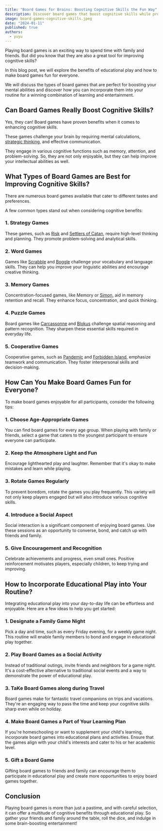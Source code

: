```yaml
---
title: "Board Games for Brains: Boosting Cognitive Skills the Fun Way"
description: Discover board games that boost cognitive skills while providing engaging fun for the whole family. Learn and laugh together!
image: board-games-cognitive-skills.jpeg
date: "2024-01-11"
published: true
authors:
  - yuyu
---
```


Playing board games is an exciting way to spend time with family and friends. But did you know that they are also a great tool for improving cognitive skills?

In this blog post, we will explore the benefits of educational play and how to make board games fun for everyone.

 We will discuss the types of board games that are perfect for boosting your mental abilities and discover how you can incorporate them into your routine for a winning combination of learning and entertainment.

## Can Board Games Really Boost Cognitive Skills?

Yes, they can! Board games have proven benefits when it comes to enhancing cognitive skills.

These games challenge your brain by requiring mental calculations, <a href="https://www.effectivegovernance.com.au/page/knowledge-centre/news-articles/what-is-strategic-thinking" target="_blank">strategic thinking</a>, and effective communication.

They engage in various cognitive functions such as memory, attention, and problem-solving. So, they are not only enjoyable, but they can help improve your intellectual abilities as well.

## What Types of Board Games are Best for Improving Cognitive Skills?

There are numerous board games available that cater to different tastes and preferences.

A few common types stand out when considering cognitive benefits:

### 1. Strategy Games

<ImageKit
  src="board-game-risk.jpeg"
  directory="CottageForTots/Blog"
  alt="Board Game - Risk"
/>

These games, such as <a href="https://www.amazon.sg/Strategy-Updated-Figures-Improved-Children/dp/B01ALHAIWG?ref_=ast_sto_dp" target="_blank">Risk</a> and <a href="https://www.amazon.sg/Catan-Adventure-Players-Average-Playtime/dp/B00U26V4VQ/ref=sr_1_2?crid=1YA4HI7IY3RIW&keywords=settlers+of+catan&qid=1704962006&sprefix=settlers%2Caps%2C402&sr=8-2" target="_blank">Settlers of Catan</a>, require high-level thinking and planning. They promote problem-solving and analytical skills.

### 2. Word Games
Games like <a href="https://www.amazon.sg/Mattel-Y9667-MATTEL-746775261313-Scrabble/dp/B00DE6G3XU/ref=sr_1_11?crid=3BGDA795BV4IW&keywords=scrabble&qid=1704962048&sprefix=scrabble%2Caps%2C312&sr=8-11&th=1" target="_blank">Scrabble</a> and <a href="https://www.amazon.sg/Boggle-Junior-Preschool-Amazon-Exclusive/dp/B00000IWD4/ref=sr_1_4?crid=2IWFC7D0JI3B0&keywords=boggle&qid=1704962628&sprefix=boggle%2Caps%2C307&sr=8-4" target="_blank">Boggle</a> challenge your vocabulary and language skills. They can help you improve your linguistic abilities and encourage creative thinking.

### 3. Memory Games
<ImageKit
  src="board-game-simon.jpeg"
  directory="CottageForTots/Blog"
  alt="Board Game - Simon"
/>
Concentration-focused games, like Memory or <a href="https://www.amazon.sg/Hasbro-E93835L0-Electronic-Handheld-Gameplay/dp/B07YNKKGRJ/ref=sr_1_2?crid=LOK31XF721SW&keywords=simon%2Bmemory%2Bgame&qid=1704962655&sprefix=simon%2Bmemory%2Bga%2Caps%2C308&sr=8-2&th=1" target="_blank">Simon</a>, aid in memory retention and recall. They enhance focus, concentration, and quick thinking.

### 4. Puzzle Games
Board games like <a href="https://www.amazon.sg/Z-Man-Games-ZM7810-Carcassonne-Board/dp/B00NX627HW/ref=sr_1_5_mod_primary_new?crid=183STX7Y6B1LY&keywords=Carcassonne+board+game&qid=1704962956&sbo=RZvfv%2F%2FHxDF%2BO5021pAnSA%3D%3D&sprefix=pandemic+board+game%2Caps%2C723&sr=8-5" target="_blank">Carcassonne</a> and <a href="https://www.amazon.sg/Mattel-Games-BJV44-Blokus-Game/dp/B00FBWBM3G/ref=sr_1_5?crid=1QX8F606RIRZQ&keywords=Blokus%2Bboard%2Bgame&qid=1704963052&sprefix=carcassonne%2Bboard%2Bgame%2Caps%2C699&sr=8-5&th=1" target="_blank">Blokus</a> challenge spatial reasoning and pattern recognition. They sharpen these essential skills required in everyday life.

### 5. Cooperative Games
Cooperative games, such as <a href="https://www.amazon.sg/Pandemic-Board-Game/dp/B00A2HD40E/ref=sr_1_5?crid=1IVJZU4U978KO&keywords=pandemic+board+game&qid=1704962825&sprefix=pandemic+board%2Caps%2C391&sr=8-5" target="_blank">Pandemic</a> and <a href="https://www.amazon.sg/Gamewright-415-Forbidden-Desert-Board/dp/B00B4ECHJI/ref=sr_1_3?crid=8Y2JQW1SI58G&keywords=forbidden%2Bisland&qid=1704962693&sprefix=forbidde%2Caps%2C310&sr=8-3&th=1" target="_blank">Forbidden Island</a>, emphasize teamwork and communication. They foster interpersonal skills and decision-making.

## How Can You Make Board Games Fun for Everyone?

To make board games enjoyable for all participants, consider the following tips:

### 1. Choose Age-Appropriate Games
You can find board games for every age group. When playing with family or friends, select a game that caters to the youngest participant to ensure everyone can participate.

### 2. Keep the Atmosphere Light and Fun
Encourage lighthearted play and laughter. Remember that it's okay to make mistakes and learn while playing.

### 3. Rotate Games Regularly
To prevent boredom, rotate the games you play frequently. This variety will not only keep players engaged but will also introduce various cognitive skills.

### 4. Introduce a Social Aspect
Social interaction is a significant component of enjoying board games. Use these sessions as an opportunity to converse, bond, and catch up with friends and family.

### 5. Give Encouragement and Recognition
Celebrate achievements and progress, even small ones. Positive reinforcement motivates players, especially children, to keep trying and improving.

## How to Incorporate Educational Play into Your Routine?

Integrating educational play into your day-to-day life can be effortless and enjoyable. Here are a few ideas to help you get started:

### 1. Designate a Family Game Night
Pick a day and time, such as every Friday evening, for a weekly game night. This routine will enable family members to bond and engage in educational play together.

### 2. Play Board Games as a Social Activity
Instead of traditional outings, invite friends and neighbors for a game night. It's a cost-effective alternative to traditional social events and a way to demonstrate the power of educational play.

### 3. TaKe Board Games along during Travel
Board games make for fantastic travel companions on trips and vacations. They're an engaging way to pass the time and keep your cognitive skills sharp even while on holiday.

### 4. Make Board Games a Part of Your Learning Plan
If you're homeschooling or want to supplement your child's learning, incorporate board games into educational plans and activities. Ensure that the games align with your child's interests and cater to his or her academic level.

### 5. Gift a Board Game
Gifting board games to friends and family can encourage them to participate in educational play and create more opportunities to enjoy board games together.

## Conclusion
Playing board games is more than just a pastime, and with careful selection, it can offer a multitude of cognitive benefits through educational play. So gather your friends and family around the table, roll the dice, and indulge in some brain-boosting entertainment!
